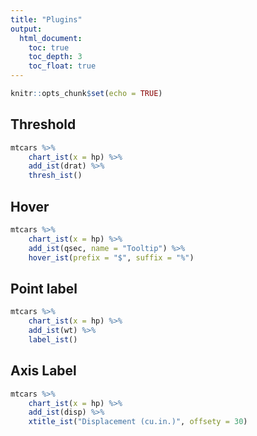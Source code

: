 ---
title: "Plugins"
output:
  html_document:
    toc: true
    toc_depth: 3
    toc_float: true
---

```{r setup, include=FALSE}
knitr::opts_chunk$set(echo = TRUE)
```

## Threshold

```{r}
mtcars %>%
    chart_ist(x = hp) %>%
    add_ist(drat) %>%
    thresh_ist()
```

## Hover

```{r}
mtcars %>%
    chart_ist(x = hp) %>%
    add_ist(qsec, name = "Tooltip") %>%
    hover_ist(prefix = "$", suffix = "%")
```

## Point label

```{r}
mtcars %>%
    chart_ist(x = hp) %>%
    add_ist(wt) %>%
    label_ist()
```

## Axis Label

```{r}
mtcars %>%
    chart_ist(x = hp) %>%
    add_ist(disp) %>%
    xtitle_ist("Displacement (cu.in.)", offsety = 30)
```
